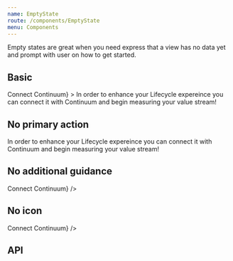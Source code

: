 ```yaml
---
name: EmptyState
route: /components/EmptyState
menu: Components
---
```



Empty states are great when you need express that a view has no data yet and prompt with user on how to get started.

## Basic

<Playground>
  <EmptyState
    icon={AssetIcon}
    title="To view this Board"
    primaryAction={<Button>Connect Continuum</Button>}
  >
    In order to enhance your Lifecycle expereince you can connect it with
    Continuum and begin measuring your value stream!
  </EmptyState>
</Playground>

## No primary action

<Playground>
  <EmptyState icon={AssetIcon} title="To view this Board">
    In order to enhance your Lifecycle expereince you can <a>connect</a> it with
    Continuum and begin measuring your value stream!
  </EmptyState>
</Playground>

## No additional guidance

<Playground>
  <EmptyState
    icon={AssetIcon}
    title="To view this Board"
    primaryAction={<Button>Connect Continuum</Button>}
  />
</Playground>

## No icon

<Playground>
  <EmptyState
    title="To view this Board"
    primaryAction={<Button>Connect Continuum</Button>}
  />
</Playground>

## API

<PropsTable of={EmptyState} />
